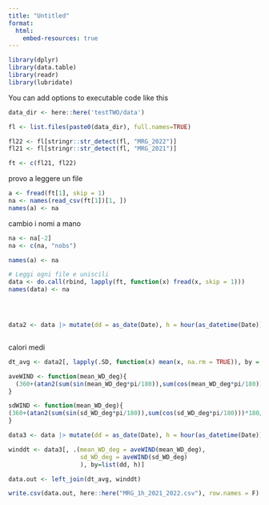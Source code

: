 ```yaml
---
title: "Untitled"
format:
  html:
    embed-resources: true
---
```




```r
library(dplyr)
library(data.table)
library(readr)
library(lubridate)
```

You can add options to executable code like this 

```r
data_dir <- here::here('testTWO/data')

fl <- list.files(paste0(data_dir), full.names=TRUE)

fl22 <- fl[stringr::str_detect(fl, "MRG_2022")]
fl21 <- fl[stringr::str_detect(fl, "MRG_2021")]

ft <- c(fl21, fl22)

```



provo a leggere un file

```r

a <- fread(ft[1], skip = 1)
na <- names(read_csv(ft[1])[1, ])
names(a) <- na
```

cambio i nomi a mano

```r
na <- na[-2]
na <- c(na, "nobs")

names(a) <- na
```



```r
# Leggi ogni file e uniscili
data <- do.call(rbind, lapply(ft, function(x) fread(x, skip = 1)))
names(data) <- na




data2 <- data |> mutate(dd = as_date(Date), h = hour(as_datetime(Date))) |> select(-Date, - "mean WD (deg)", - "sd WD (deg)")



```


calori medi

```r
dt_avg <- data2[, lapply(.SD, function(x) mean(x, na.rm = TRUE)), by = .(dd, h)]

```




```r
aveWIND <- function(mean_WD_deg){
  (360+(atan2(sum(sin(mean_WD_deg*pi/180)),sum(cos(mean_WD_deg*pi/180)))*180/pi))%%360
}

sdWIND <- function(mean_WD_deg){
(360+(atan2(sum(sin(sd_WD_deg*pi/180)),sum(cos(sd_WD_deg*pi/180)))*180/pi))%%360
}
```


```r
data3 <- data |> mutate(dd = as_date(Date), h = hour(as_datetime(Date))) |> rename(mean_WD_deg = "mean WD (deg)", sd_WD_deg = "sd WD (deg)")

winddt <- data3[, .(mean_WD_deg = aveWIND(mean_WD_deg),
                    sd_WD_deg = aveWIND(sd_WD_deg)
                    ), by=list(dd, h)]

```







```r
data.out <- left_join(dt_avg, winddt)

write.csv(data.out, here::here("MRG_1h_2021_2022.csv"), row.names = F)
```



